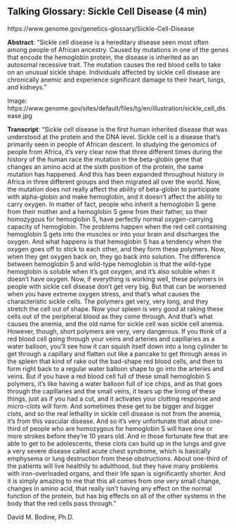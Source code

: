 ## Talking Glossary: Sickle Cell Disease (4 min)

https://www.genome.gov/genetics-glossary/Sickle-Cell-Disease 

**Abstract**: "Sickle cell disease is a hereditary disease seen most often among people of African ancestry. Caused by mutations in one of the genes that encode the hemoglobin protein, the disease is inherited as an autosomal recessive trait. The mutation causes the red blood cells to take on an unusual sickle shape. Individuals affected by sickle cell disease are chronically anemic and experience significant damage to their heart, lungs, and kidneys."

Image: https://www.genome.gov/sites/default/files/tg/en/illustration/sickle_cell_disease.jpg

**Transcript**: "Sickle cell disease is the first human inherited disease that was understood at the protein and the DNA level. Sickle cell is a disease that's primarily seen in people of African descent. In studying the genomics of people from Africa, it's very clear now that three different times during the history of the human race the mutation in the beta-globin gene that changes an amino acid at the sixth position of the protein, the same mutation has happened. And this has been expanded throughout history in Africa in three different groups and then migrated all over the world. Now, the mutation does not really affect the ability of beta-globin to participate with alpha-globin and make hemoglobin, and it doesn't affect the ability to carry oxygen. In matter of fact, people who inherit a hemoglobin S gene from their mother and a hemoglobin S gene from their father, so their homozygous for hemoglobin S, have perfectly normal oxygen-carrying capacity of hemoglobin. The problems happen when the red cell containing hemoglobin S gets into the muscles or into your brain and discharges the oxygen. And what happens is that hemoglobin S has a tendency when the oxygen goes off to stick to each other, and they form these polymers. Now, when they get oxygen back on, they go back into solution. The difference between hemoglobin S and wild-type hemoglobin is that the wild-type hemoglobin is soluble when it's got oxygen, and it's also soluble when it doesn't have oxygen. Now, if everything is working well, these polymers in people with sickle cell disease don't get very big. But that can be worsened when you have extreme oxygen stress, and that's what causes the characteristic sickle cells. The polymers get very, very long, and they stretch the cell out of shape. Now your spleen is very good at raking these cells out of the peripheral blood as they come through. And that's what causes the anemia, and the old name for sickle cell was sickle cell anemia. However, though, short polymers are very, very dangerous. If you think of a red blood cell going through your veins and arteries and capillaries as a water balloon, you'll see how it can squish itself down into a long cylinder to get through a capillary and flatten out like a pancake to get through areas in the spleen that kind of rake out the bad-shape red blood cells, and then to form right back to a regular water balloon shape to go into the arteries and veins. But if you have a red blood cell full of these small hemoglobin S polymers, it's like having a water balloon full of ice chips, and as that goes through the capillaries and the small veins, it tears up the lining of these things, just as if you had a cut, and it activates your clotting response and micro-clots will form. And sometimes these get to be bigger and bigger clots, and so the real lethality in sickle cell disease is not from the anemia, it's from this vascular disease. And so it's very unfortunate that about one-third of people who are homozygous for hemoglobin S will have one or more strokes before they're 10 years old. And in those fortunate few that are able to get to be adolescents, these clots can build up in the lungs and give a very severe disease called acute chest syndrome, which is basically emphysema or lung destruction from these obstructions. About one-third of the patients will live healthily to adulthood, but they have many problems with iron-overloaded organs, and their life span is significantly shorter. And it is simply amazing to me that this all comes from one very small change, changes in amino acid, that really isn't having any effect on the normal function of the protein, but has big effects on all of the other systems in the body that the red cells pass through."

David M. Bodine, Ph.D.

